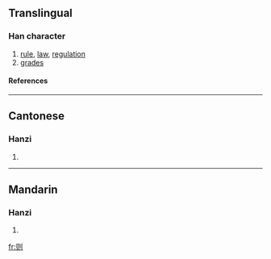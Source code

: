 {{see|則}}

==Translingual==
===Han character===
{{Han char|rn=18|rad=刀|as=04|sn=6|four=|canj=月人中弓 (BOLN)}}
# [[rule]], [[law]], [[regulation]]
# [[grades]]
====References====
{{Han ref|kx=0137.301|hdz=10326.050|uh=5219|ud=21017}}
----
==Cantonese==
===Hanzi===
{{yue-hanzi|jyut=|y=jak1}}
# {{defn|Cantonese}}
----
==Mandarin==
===Hanzi===
{{cmn-hanzi|tra=則|pin=[[zé]] (ze2)|wg=tse<sup>2</sup>}}
# {{defn|Mandarin}}




[[fr:则]]